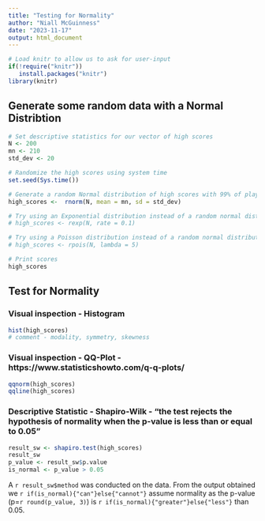 ```yaml
---
title: "Testing for Normality"
author: "Niall McGuinness"
date: "2023-11-17"
output: html_document
---
```



```r
# Load knitr to allow us to ask for user-input
if(!require("knitr"))
   install.packages("knitr")
library(knitr)
```


## Generate some random data with a Normal Distribtion

```r

# Set descriptive statistics for our vector of high scores
N <- 200
mn <- 210
std_dev <- 20

# Randomize the high scores using system time
set.seed(Sys.time())

# Generate a random Normal distribution of high scores with 99% of players in the range [150, 270] (i.e. 6 sigma or -3xSD on left and +3xSD on right of the mean)
high_scores <-  rnorm(N, mean = mn, sd = std_dev)

# Try using an Exponential distribution instead of a random normal distribution (see that Shapiro-Wilk no longer reports normality)
# high_scores <- rexp(N, rate = 0.1)

# Try using a Poisson distribution instead of a random normal distribution (see that Shapiro-Wilk no longer reports normality)
# high_scores <- rpois(N, lambda = 5) 

# Print scores
high_scores 

```

## Test for Normality


### Visual inspection - Histogram

```r
hist(high_scores)
# comment - modality, symmetry, skewness
```

### Visual inspection - QQ-Plot - https://www.statisticshowto.com/q-q-plots/
```r
qqnorm(high_scores)
qqline(high_scores)
```

### Descriptive Statistic - Shapiro-Wilk - "the test rejects the hypothesis of normality when the p-value is less than or equal to 0.05"
```r
result_sw <- shapiro.test(high_scores)
result_sw
p_value <- result_sw$p.value
is_normal <- p_value > 0.05
```

A `r result_sw$method` was conducted on the data. From the output obtained we `r if(is_normal){"can"}else{"cannot"}` assume normality as the p-value (p=`r round(p_value, 3)`) is `r if(is_normal){"greater"}else{"less"}` than 0.05.
